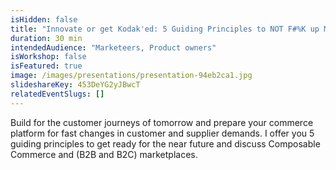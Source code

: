 ```yaml
---
isHidden: false
title: "Innovate or get Kodak'ed: 5 Guiding Principles to NOT F#%K up Modern Commerce"
duration: 30 min
intendedAudience: "Marketeers, Product owners"
isWorkshop: false
isFeatured: true
image: /images/presentations/presentation-94eb2ca1.jpg
slideshareKey: 453DeYG2yJBwcT
relatedEventSlugs: []
---
```


Build for the customer journeys of tomorrow and prepare your commerce platform for fast changes in customer and supplier demands. I offer you 5 guiding principles to get ready for the near future and discuss Composable Commerce and (B2B and B2C) marketplaces.
